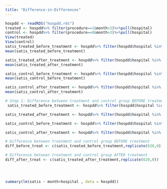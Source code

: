 ```yaml
---
title: "Difference-in-Differences"
---
```


```r
hospdd <- readRDS("hospdd.rds")
treated <- hospdd%>% filter(procedure==1&month>3)%>%pull(hospital)
control <- hospdd%>% filter(procedure==0&month>3)%>%pull(hospital)
View(treated)
View(control)
satis_treated_before_treatment <- hospdd%>% filter(hospdd$hospital %in% treated==TRUE,month<4)%>% pull(satis)
mean(satis_treated_before_treatment)

satis_treated_after_treatment <- hospdd%>% filter(hospdd$hospital %in% treated==TRUE,month>3)%>% pull(satis)
mean(satis_treated_after_treatment)

satis_control_before_treatment <- hospdd%>% filter(hospdd$hospital %in% control==TRUE,month<4)%>% pull(satis)
mean(satis_control_before_treatment)

satis_control_after_treatment <- hospdd%>% filter(hospdd$hospital %in% control==TRUE,month>3)%>% pull(satis)
mean(satis_control_after_treatment)
```
```r
# Step 1: Difference between treatment and control group BEFORE treatment
 satis_treated_before_treatment <- hospdd%>% filter(hospdd$hospital %in% treated==TRUE,month<4)%>% pull(satis)

satis_treated_after_treatment <- hospdd%>% filter(hospdd$hospital %in% treated==TRUE,month>3)%>% pull(satis)

satis_control_before_treatment <- hospdd%>% filter(hospdd$hospital %in% control==TRUE,month<4)%>% pull(satis)

satis_control_after_treatment <- hospdd%>% filter(hospdd$hospital %in% control==TRUE,month>3)%>% pull(satis)

# Difference between treatment and control group BEFORE treatment
diff_before_treat <- c(satis_treated_before_treatment,replicate(620,0)) - satis_control_before_treatment

# Difference between treatment and control group AFTER treatment
diff_after_treat <- c(satis_treated_after_treatment,replicate(620,0)) - satis_control_after_treatment




summary(lm(satis ~ month+hospital , data = hospdd))
```

